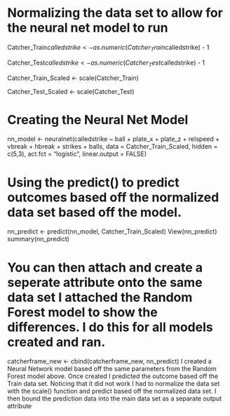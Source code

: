 # Normalizing the data set to allow for the neural net model to run

Catcher_Train$calledstrike <- as.numeric(Catcher_Train$calledstrike) - 1

Catcher_Test$calledstrike <- as.numeric(Catcher_Test$calledstrike) - 1

Catcher_Train_Scaled <- scale(Catcher_Train)

Catcher_Test_Scaled <- scale(Catcher_Test)

# Creating the Neural Net Model

nn_model <- neuralnet(calledstrike ~ ball + plate_x + plate_z + relspeed + vbreak + hbreak + strikes + balls, data = Catcher_Train_Scaled, hidden = c(5,3), act.fct = "logistic", linear.output = FALSE)

# Using the predict() to predict outcomes based off the normalized data set based off the model.

nn_predict <- predict(nn_model, Catcher_Train_Scaled)
View(nn_predict)
summary(nn_predict) 

# You can then attach and create a seperate attribute onto the same data set I attached the Random Forest model to show the differences. I do this for all models created and ran.

catcherframe_new <- cbind(catcherframe_new, nn_predict)
I created a Neural Network model based off the same parameters from the Random Forest model above. Once created I predicted the outcome based off the Train data set. Noticing that it did not work I had to normalize the data set with the scale() function and predict based off the normalized data set. I then bound the prediction data into the main data set as a separate output attribute 
